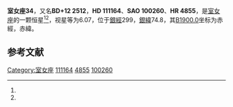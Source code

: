 {{Starbox begin
| name = 室女座34
}}
{{Starbox observe
| epoch = [[J2000.0|J2000.0]]
| constell = [[室女座|室女座]]<ref name=SIMBAD>{{cite web
 | url=http://simbad.u-strasbg.fr/simbad/sim-id?Ident=HR+4855
 | title =Pulsating variable Star
 | publisher=Centre de Données astronomiques de Strasbourg
 | work=SIMBAD
 | accessdate=2012-07-13}}</ref><ref name=DATA>{{cite web
 | url=http://vizier.u-strasbg.fr/viz-bin/VizieR-5?-out.add=.&-source=5050&-corr=PK=HR&-out.max=9999&HR=4855
 | title=VizieR Detailed Page
 | accessdate=2012-07-13
 | archive-date=2016-03-05
 | archive-url=https://web.archive.org/web/20160305010031/http://vizier.u-strasbg.fr/viz-bin/VizieR-5?-out.add=.&-source=5050&-corr=PK=HR&-out.max=9999&HR=4855
 | dead-url=no
 }}</ref>
| 星官 = 
| ra = {{RA|12|47|13.6}}<ref name=SIMBAD /><ref name=DATA />
| dec = {{DEC|+11|57|29}}<ref name=SIMBAD /><ref name=DATA />
| appmag_v = 6.07<ref name=SIMBAD /><ref name=DATA />
}}
{{Starbox character
| class = A3V<ref name=SIMBAD /><ref name=DATA />
| b-v = 0.12<ref name=SIMBAD /><ref name=DATA />
| u-b = 0.13<ref name=SIMBAD /><ref name=DATA />
| r-i = <ref name=SIMBAD /><ref name=DATA />
| variable = 
}}
{{Starbox astrometry
| radial_v = 0.13
| prop_mo_ra = -2
| parallax = 
| p_error = 
}}
{{Starbox catalog
| names =BD+12 2512，[[SAO星表|SAO]] 100260，[[HD星表|HD]] 111164，[[HR星表|HR]] 4855}}
{{Starbox reference |Simbad=HR+4855}}
{{Starbox end}}

'''室女座34'''，又名'''BD+12 2512'''，'''HD 111164'''、'''SAO 100260'''、'''HR 4855'''，是[[室女座|室女座]]的一颗恒星<ref name=SIMBAD /><ref name=DATA />，视星等为6.07，位于[[銀道座標系|銀經]]299，[[銀道座標系|銀緯]]74.8，其[[B1900.0|B1900.0]]坐标为赤經{{RA|12|42|11.6}}，赤緯{{DEC|+12|74.8|17}}。

== 参考文献 ==
{{reflist}}

{{star-stub}}

{{室女座恒星}}
[[Category:室女座|Category:室女座]]
[[Category:HD和HDE天體|111164]]
[[Category:HR天體|4855]]
[[Category:SAO天體|100260]]